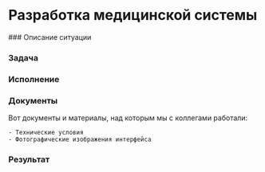 
<br />

# Разработка медицинской системы

<Steps>
### Описание ситуации


### Задача


### Исполнение

### Документы

Вот документы и материалы, над которым мы с коллегами работали:

	- Технические условия
	- Фотографические изображения интерфейса

### Результат


</Steps>